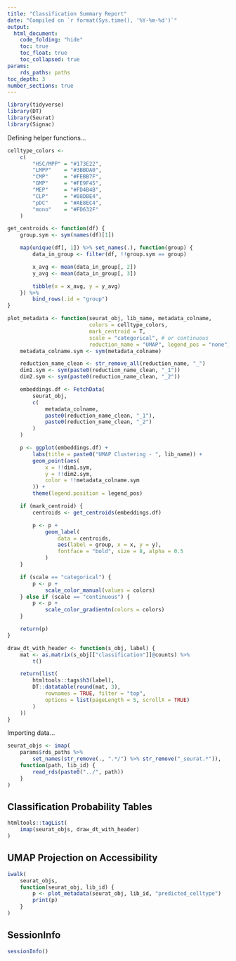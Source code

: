 ```yaml
---
title: "Classification Summary Report"
date: "Compiled on `r format(Sys.time(), '%Y-%m-%d')`"
output:
  html_document:
    code_folding: "hide"
    toc: true
    toc_float: true
    toc_collapsed: true
params:
    rds_paths: paths
toc_depth: 3
number_sections: true
---
```


```r
library(tidyverse)
library(DT)
library(Seurat)
library(Signac)
```

Defining helper functions...

```r
celltype_colors <-
    c(
        "HSC/MPP" = "#173E22",
        "LMPP"    = "#3BBDA0",
        "CMP"     = "#FEBB7F",
        "GMP"     = "#FE9F45",
        "MEP"     = "#FD4B4B",
        "CLP"     = "#88DBE4",
        "pDC"     = "#AE8EC4",
        "mono"    = "#FD632F"
    )

get_centroids <- function(df) {
    group.sym <- sym(names(df)[1])

    map(unique(df[, 1]) %>% set_names(.), function(group) {
        data_in_group <- filter(df, !!group.sym == group)

        x_avg <- mean(data_in_group[, 2])
        y_avg <- mean(data_in_group[, 3])

        tibble(x = x_avg, y = y_avg)
    }) %>%
        bind_rows(.id = "group")
}

plot_metadata <- function(seurat_obj, lib_name, metadata_colname,
                          colors = celltype_colors,
                          mark_centroid = T,
                          scale = "categorical", # or continuous
                          reduction_name = "UMAP", legend_pos = "none") {
    metadata_colname.sym <- sym(metadata_colname)

    reduction_name_clean <- str_remove_all(reduction_name, "_")
    dim1.sym <- sym(paste0(reduction_name_clean, "_1"))
    dim2.sym <- sym(paste0(reduction_name_clean, "_2"))

    embeddings.df <- FetchData(
        seurat_obj,
        c(
            metadata_colname,
            paste0(reduction_name_clean, "_1"),
            paste0(reduction_name_clean, "_2")
        )
    )

    p <- ggplot(embeddings.df) +
        labs(title = paste0("UMAP Clustering - ", lib_name)) +
        geom_point(aes(
            x = !!dim1.sym,
            y = !!dim2.sym,
            color = !!metadata_colname.sym
        )) +
        theme(legend.position = legend_pos)

    if (mark_centroid) {
        centroids <- get_centroids(embeddings.df)

        p <- p +
            geom_label(
                data = centroids,
                aes(label = group, x = x, y = y),
                fontface = "bold", size = 8, alpha = 0.5
            )
    }

    if (scale == "categorical") {
        p <- p +
            scale_color_manual(values = colors)
    } else if (scale == "continuous") {
        p <- p +
            scale_color_gradientn(colors = colors)
    }

    return(p)
}

draw_dt_with_header <- function(s_obj, label) {
    mat <- as.matrix(s_obj[["classification"]]@counts) %>%
        t()

    return(list(
        htmltools::tags$h3(label),
        DT::datatable(round(mat, 3),
            rownames = TRUE, filter = "top",
            options = list(pageLength = 5, scrollX = TRUE)
        )
    ))
}
```

Importing data...

```r
seurat_objs <- imap(
    params$rds_paths %>%
        set_names(str_remove(., ".*/") %>% str_remove("_seurat.*")),
    function(path, lib_id) {
        read_rds(paste0("../", path))
    }
)
```

## Classification Probability Tables

```r
htmltools::tagList(
    imap(seurat_objs, draw_dt_with_header)
)
```

## UMAP Projection on Accessibility

```r
iwalk(
    seurat_objs,
    function(seurat_obj, lib_id) {
        p <- plot_metadata(seurat_obj, lib_id, "predicted_celltype")
        print(p)
    }
)
```

## SessionInfo

```r
sessionInfo()
```